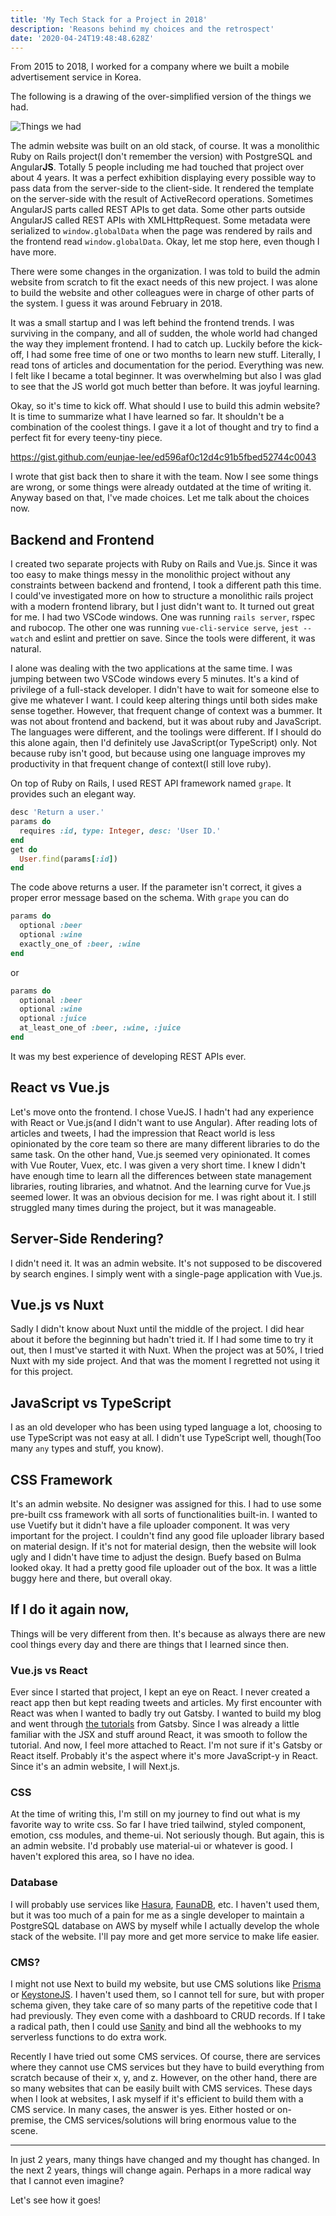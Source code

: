 ```yaml
---
title: 'My Tech Stack for a Project in 2018'
description: 'Reasons behind my choices and the retrospect'
date: '2020-04-24T19:48:48.628Z'
---
```



From 2015 to 2018, I worked for a company where we built a mobile advertisement service in Korea.

The following is a drawing of the over-simplified version of the things we had.

![Things we had](things-we-had.png)

The admin website was built on an old stack, of course. It was a monolithic Ruby on Rails project(I don't remember the version) with PostgreSQL and Angular**JS**. Totally 5 people including me had touched that project over about 4 years. It was a perfect exhibition displaying every possible way to pass data from the server-side to the client-side. It rendered the template on the server-side with the result of ActiveRecord operations. Sometimes AngularJS parts called REST APIs to get data. Some other parts outside AngularJS called REST APIs with XMLHttpRequest. Some metadata were serialized to `window.globalData` when the page was rendered by rails and the frontend read `window.globalData`. Okay, let me stop here, even though I have more.

There were some changes in the organization. I was told to build the admin website from scratch to fit the exact needs of this new project. I was alone to build the website and other colleagues were in charge of other parts of the system. I guess it was around February in 2018.

It was a small startup and I was left behind the frontend trends. I was surviving in the company, and all of sudden, the whole world had changed the way they implement frontend. I had to catch up. Luckily before the kick-off, I had some free time of one or two months to learn new stuff. Literally, I read tons of articles and documentation for the period. Everything was new. I felt like I became a total beginner. It was overwhelming but also I was glad to see that the JS world got much better than before. It was joyful learning.

Okay, so it's time to kick off. What should I use to build this admin website? It is time to summarize what I have learned so far. It shouldn't be a combination of the coolest things. I gave it a lot of thought and try to find a perfect fit for every teeny-tiny piece.

https://gist.github.com/eunjae-lee/ed596af0c12d4c91b5fbed52744c0043

I wrote that gist back then to share it with the team. Now I see some things are wrong, or some things were already outdated at the time of writing it. Anyway based on that, I've made choices. Let me talk about the choices now.

## Backend and Frontend

I created two separate projects with Ruby on Rails and Vue.js. Since it was too easy to make things messy in the monolithic project without any constraints between backend and frontend, I took a different path this time. I could've investigated more on how to structure a monolithic rails project with a modern frontend library, but I just didn't want to. It turned out great for me. I had two VSCode windows. One was running `rails server`, rspec and rubocop. The other one was running `vue-cli-service serve`, `jest --watch` and eslint and prettier on save. Since the tools were different, it was natural.

I alone was dealing with the two applications at the same time. I was jumping between two VSCode windows every 5 minutes. It's a kind of privilege of a full-stack developer. I didn't have to wait for someone else to give me whatever I want. I could keep altering things until both sides make sense together. However, that frequent change of context was a bummer. It was not about frontend and backend, but it was about ruby and JavaScript. The languages were different, and the toolings were different. If I should do this alone again, then I'd definitely use JavaScript(or TypeScript) only. Not because ruby isn't good, but because using one language improves my productivity in that frequent change of context(I still love ruby).

On top of Ruby on Rails, I used REST API framework named `grape`. It provides such an elegant way.

```ruby
desc 'Return a user.'
params do
  requires :id, type: Integer, desc: 'User ID.'
end
get do
  User.find(params[:id])
end
```

The code above returns a user. If the parameter isn't correct, it gives a proper error message based on the schema. With `grape` you can do

```ruby
params do
  optional :beer
  optional :wine
  exactly_one_of :beer, :wine
end
```

or

```ruby
params do
  optional :beer
  optional :wine
  optional :juice
  at_least_one_of :beer, :wine, :juice
end
```

It was my best experience of developing REST APIs ever.

## React vs Vue.js

Let's move onto the frontend. I chose VueJS. I hadn't had any experience with React or Vue.js(and I didn't want to use Angular). After reading lots of articles and tweets, I had the impression that React world is less opinionated by the core team so there are many different libraries to do the same task. On the other hand, Vue.js seemed very opinionated. It comes with Vue Router, Vuex, etc. I was given a very short time. I knew I didn't have enough time to learn all the differences between state management libraries, routing libraries, and whatnot. And the learning curve for Vue.js seemed lower. It was an obvious decision for me. I was right about it. I still struggled many times during the project, but it was manageable.

## Server-Side Rendering?

I didn't need it. It was an admin website. It's not supposed to be discovered by search engines. I simply went with a single-page application with Vue.js.

## Vue.js vs Nuxt

Sadly I didn't know about Nuxt until the middle of the project. I did hear about it before the beginning but hadn't tried it. If I had some time to try it out, then I must've started it with Nuxt. When the project was at 50%, I tried Nuxt with my side project. And that was the moment I regretted not using it for this project.

## JavaScript vs TypeScript

I as an old developer who has been using typed language a lot, choosing to use TypeScript was not easy at all. I didn't use TypeScript well, though(Too many `any` types and stuff, you know).

## CSS Framework

It's an admin website. No designer was assigned for this. I had to use some pre-built css framework with all sorts of functionalities built-in. I wanted to use Vuetify but it didn't have a file uploader component. It was very important for the project. I couldn't find any good file uploader library based on material design. If it's not for material design, then the website will look ugly and I didn't have time to adjust the design. Buefy based on Bulma looked okay. It had a pretty good file uploader out of the box. It was a little buggy here and there, but overall okay.

## If I do it again now,

Things will be very different from then. It's because as always there are new cool things every day and there are things that I learned since then.

### Vue.js vs React

Ever since I started that project, I kept an eye on React. I never created a react app then but kept reading tweets and articles. My first encounter with React was when I wanted to badly try out Gatsby. I wanted to build my blog and went through [the tutorials](https://www.gatsbyjs.org/tutorial/) from Gatsby. Since I was already a little familiar with the JSX and stuff around React, it was smooth to follow the tutorial. And now, I feel more attached to React. I'm not sure if it's Gatsby or React itself. Probably it's the aspect where it's more JavaScript-y in React. Since it's an admin website, I will Next.js.

### CSS

At the time of writing this, I'm still on my journey to find out what is my favorite way to write css. So far I have tried tailwind, styled component, emotion, css modules, and theme-ui. Not seriously though. But again, this is an admin website. I'd probably use material-ui or whatever is good. I haven't explored this area, so I have no idea.

### Database

I will probably use services like [Hasura](https://hasura.io/), [FaunaDB](https://fauna.com/), etc. I haven't used them, but it was too much of a pain for me as a single developer to maintain a PostgreSQL database on AWS by myself while I actually develop the whole stack of the website. I'll pay more and get more service to make life easier.

### CMS?

I might not use Next to build my website, but use CMS solutions like [Prisma](https://www.prisma.io/) or [KeystoneJS](https://www.keystonejs.com/). I haven't used them, so I cannot tell for sure, but with proper schema given, they take care of so many parts of the repetitive code that I had previously. They even come with a dashboard to CRUD records. If I take a radical path, then I could use [Sanity](sanity.io/) and bind all the webhooks to my serverless functions to do extra work.

Recently I have tried out some CMS services. Of course, there are services where they cannot use CMS services but they have to build everything from scratch because of their x, y, and z. However, on the other hand, there are so many websites that can be easily built with CMS services. These days when I look at websites, I ask myself if it's efficient to build them with a CMS service. In many cases, the answer is yes. Either hosted or on-premise, the CMS services/solutions will bring enormous value to the scene.

---

In just 2 years, many things have changed and my thought has changed. In the next 2 years, things will change again. Perhaps in a more radical way that I cannot even imagine?

Let's see how it goes!

<TweetEmbed id="1253803164861706244" />
